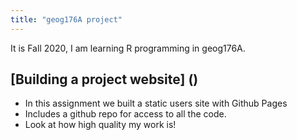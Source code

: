 ```yaml
---
title: "geog176A project"
---
```


It is Fall 2020, I am learning R programming in geog176A.

## [Building a project website] ()

- In this assignment we built a static users site with Github Pages 
- Includes a github repo for access to all the code.
- Look at how high quality my work is!
